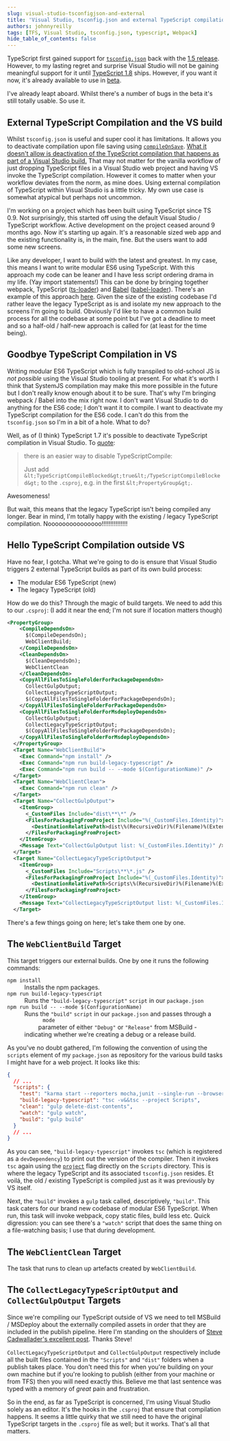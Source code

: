 ```yaml
---
slug: visual-studio-tsconfigjson-and-external
title: 'Visual Studio, tsconfig.json and external TypeScript compilation'
authors: johnnyreilly
tags: [TFS, Visual Studio, tsconfig.json, typescript, Webpack]
hide_table_of_contents: false
---
```


TypeScript first gained support for [`tsconfig.json`](https://github.com/Microsoft/TypeScript/wiki/tsconfig.json) back with the [1\.5 release](https://blogs.msdn.microsoft.com/typescript/2015/07/20/announcing-typescript-1-5/). However, to my lasting regret and surprise Visual Studio will not be gaining meaningful support for it until [TypeScript 1.8](https://github.com/Microsoft/TypeScript/wiki/What%27s-new-in-TypeScript#improved-support-for-tsconfigjson-in-visual-studio-2015) ships. However, if you want it now, it's already available to use in [beta](https://blogs.msdn.microsoft.com/typescript/2016/01/28/announcing-typescript-1-8-beta/).

<!--truncate-->

I've already leapt aboard. Whilst there's a number of bugs in the beta it's still totally usable. So use it.

## External TypeScript Compilation and the VS build

Whilst `tsconfig.json` is useful and super cool it has limitations. It allows you to deactivate compilation upon file saving using [`compileOnSave`](https://github.com/Microsoft/TypeScript/issues/2326#issuecomment-178294169). [What it doesn't allow is deactivation of the TypeScript compilation that happens as part of a Visual Studio build.](https://github.com/Microsoft/TypeScript/issues/7091) That may not matter for the vanilla workflow of just dropping TypeScript files in a Visual Studio web project and having VS invoke the TypeScript compilation. However it comes to matter when your workflow deviates from the norm, as mine does. Using external compilation of TypeScript within Visual Studio is a little tricky. My own use case is somewhat atypical but perhaps not uncommon.

I'm working on a project which has been built using TypeScript since TS 0.9. Not surprisingly, this started off using the default Visual Studio / TypeScript workflow. Active development on the project ceased around 9 months ago. Now it's starting up again. It's a reasonable sized web app and the existing functionality is, in the main, fine. But the users want to add some new screens.

Like any developer, I want to build with the latest and greatest. In my case, this means I want to write modular ES6 using TypeScript. With this approach my code can be leaner and I have less script ordering drama in my life. (Yay import statements!) This can be done by bringing together webpack, TypeScript ([ts-loader](https://github.com/TypeStrong/ts-loader)) and [Babel](http://babeljs.io/) ([babel-loader](https://github.com/babel/babel-loader)). There's an example of this approach [here](../2015-12-16-es6-typescript-babel-react-flux-karma/index.mdx). Given the size of the existing codebase I'd rather leave the legacy TypeScript as is and isolate my new approach to the screens I'm going to build. Obviously I'd like to have a common build process for all the codebase at some point but I've got a deadline to meet and so a half-old / half-new approach is called for (at least for the time being).

## Goodbye TypeScript Compilation in VS

Writing modular ES6 TypeScript which is fully transpiled to old-school JS is _not possible_ using the Visual Studio tooling at present. For what it's worth I think that SystemJS compilation may make this more possible in the future but I don't really know enough about it to be sure. That's why I'm bringing webpack / Babel into the mix right now. I don't want Visual Studio to do anything for the ES6 code; I don't want it to compile. I want to deactivate my TypeScript compilation for the ES6 code. I can't do this from the `tsconfig.json` so I'm in a bit of a hole. What to do?

Well, as of (I think) TypeScript 1.7 it's possible to deactivate TypeScript compilation in Visual Studio. To [quote](https://github.com/Microsoft/TypeScript/issues/2294#issuecomment-129367578):

> there is an easier way to disable TypeScriptCompile:
>
> Just add `&lt;TypeScriptCompileBlocked&gt;true&lt;/TypeScriptCompileBlocked&gt;` to the `.csproj`, e.g. in the first `&lt;PropertyGroup&gt;`.

Awesomeness!

But wait, this means that the legacy TypeScript isn't being compiled any longer. Bear in mind, I'm totally happy with the existing / legacy TypeScript compilation. Nooooooooooooooo!!!!!!!!!!!!!!!

## Hello TypeScript Compilation outside VS

Have no fear, I gotcha. What we're going to do is ensure that Visual Studio triggers 2 external TypeScript builds as part of its own build process:

- The modular ES6 TypeScript (new)
- The legacy TypeScript (old)

How do we do this? Through the magic of build targets. We need to add this to our `.csproj`: (I add it near the end; I'm not sure if location matters though)

```xml
<PropertyGroup>
    <CompileDependsOn>
      $(CompileDependsOn);
      WebClientBuild;
    </CompileDependsOn>
    <CleanDependsOn>
      $(CleanDependsOn);
      WebClientClean
    </CleanDependsOn>
    <CopyAllFilesToSingleFolderForPackageDependsOn>
      CollectGulpOutput;
      CollectLegacyTypeScriptOutput;
      $(CopyAllFilesToSingleFolderForPackageDependsOn);
    </CopyAllFilesToSingleFolderForPackageDependsOn>
    <CopyAllFilesToSingleFolderForMsdeployDependsOn>
      CollectGulpOutput;
      CollectLegacyTypeScriptOutput;
      $(CopyAllFilesToSingleFolderForPackageDependsOn);
    </CopyAllFilesToSingleFolderForMsdeployDependsOn>
  </PropertyGroup>
  <Target Name="WebClientBuild">
    <Exec Command="npm install" />
    <Exec Command="npm run build-legacy-typescript" />
    <Exec Command="npm run build -- --mode $(ConfigurationName)" />
  </Target>
  <Target Name="WebClientClean">
    <Exec Command="npm run clean" />
  </Target>
  <Target Name="CollectGulpOutput">
    <ItemGroup>
      <_CustomFiles Include="dist\**\*" />
      <FilesForPackagingFromProject Include="%(_CustomFiles.Identity)">
        <DestinationRelativePath>dist\%(RecursiveDir)%(Filename)%(Extension)</DestinationRelativePath>
      </FilesForPackagingFromProject>
    </ItemGroup>
    <Message Text="CollectGulpOutput list: %(_CustomFiles.Identity)" />
  </Target>
  <Target Name="CollectLegacyTypeScriptOutput">
    <ItemGroup>
      <_CustomFiles Include="Scripts\**\*.js" />
      <FilesForPackagingFromProject Include="%(_CustomFiles.Identity)">
        <DestinationRelativePath>Scripts\%(RecursiveDir)%(Filename)%(Extension)</DestinationRelativePath>
      </FilesForPackagingFromProject>
    </ItemGroup>
    <Message Text="CollectLegacyTypeScriptOutput list: %(_CustomFiles.Identity)" />
  </Target>
```

There's a few things going on here; let's take them one by one.

## The `WebClientBuild` Target

This target triggers our external builds. One by one it runs the following commands:

<dl>
  <dt>
    <code>npm install</code>
  </dt>
  <dd>Installs the npm packages.</dd>
  <dt>
    <code>npm run build-legacy-typescript</code>
  </dt>
  <dd>
    Runs the <code>"build-legacy-typescript"</code>
    <code>script</code> in our <code>package.json</code>
  </dd>
  <dt>
    <code>npm run build -- --mode $(ConfigurationName)</code>
  </dt>
  <dd>
    Runs the <code>"build"</code>
    <code>script</code> in our <code>package.json</code> and passes through a <code>
      mode
    </code> parameter of either <code>"Debug"</code> or <code>"Release"</code> from
    MSBuild - indicating whether we're creating a debug or a release build.
  </dd>
</dl>

As you've no doubt gathered, I'm following the convention of using the `scripts` element of my `package.json` as repository for the various build tasks I might have for a web project. It looks like this:

```json
{
  // ...
  "scripts": {
    "test": "karma start --reporters mocha,junit --single-run --browsers PhantomJS",
    "build-legacy-typescript": "tsc -v&&tsc --project Scripts",
    "clean": "gulp delete-dist-contents",
    "watch": "gulp watch",
    "build": "gulp build"
  }
  // ...
}
```

As you can see, `"build-legacy-typescript"` invokes `tsc` (which is registered as a `devDependency`) to print out the version of the compiler. Then it invokes `tsc` again using the [`project`](https://github.com/Microsoft/TypeScript/wiki/Compiler-Options) flag directly on the `Scripts` directory. This is where the legacy TypeScript and its associated `tsconfig.json` resides. Et voilá, the old / existing TypeScript is compiled just as it was previously by VS itself.

Next, the `"build"` invokes a `gulp` task called, descriptively, `"build"`. This task caters for our brand new codebase of modular ES6 TypeScript. When run, this task will invoke webpack, copy static files, build less etc. Quick digression: you can see there's a `"watch"` script that does the same thing on a file-watching basis; I use that during development.

## The `WebClientClean` Target

The task that runs to clean up artefacts created by `WebClientBuild`.

## The `CollectLegacyTypeScriptOutput` and `CollectGulpOutput` Targets

Since we're compiling our TypeScript outside of VS we need to tell MSBuild / MSDeploy about the externally compiled assets in order that they are included in the publish pipeline. Here I'm standing on the shoulders of [Steve Cadwallader's excellent post](http://www.codecadwallader.com/2015/03/15/integrating-gulp-into-your-tfs-builds-and-web-deploy/). Thanks Steve!

`CollectLegacyTypeScriptOutput` and `CollectGulpOutput` respectively include all the built files contained in the `"Scripts"` and `"dist"` folders when a publish takes place. You don't need this for when you're building on your own machine but if you're looking to publish (either from your machine or from TFS) then you will need exactly this. Believe me that last sentence was typed with a memory of _great_ pain and frustration.

So in the end, as far as TypeScript is concerned, I'm using Visual Studio solely as an editor. It's the hooks in the `.csproj` that ensure that compilation happens. It seems a little quirky that we still need to have the original TypeScript targets in the `.csproj` file as well; but it works. That's all that matters.
